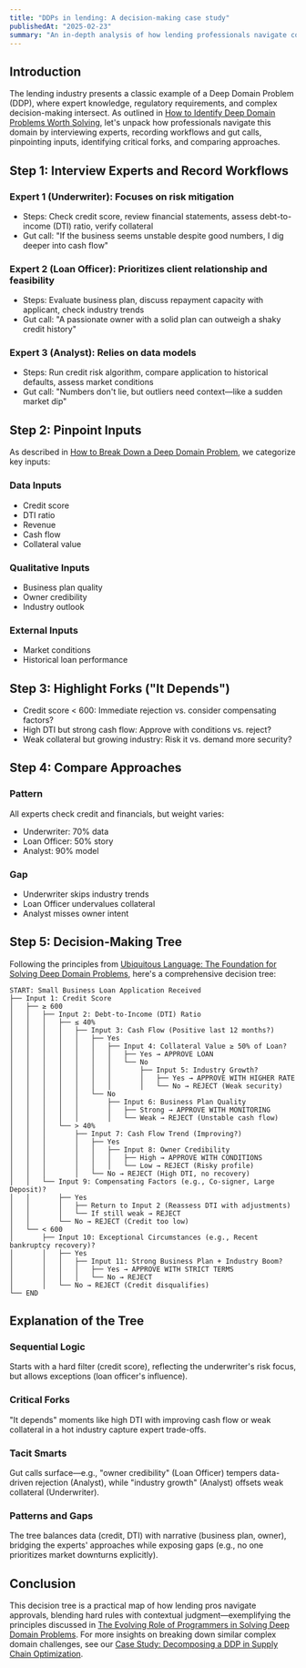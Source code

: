 ```yaml
---
title: "DDPs in lending: A decision-making case study"
publishedAt: "2025-02-23"
summary: "An in-depth analysis of how lending professionals navigate complex decision-making processes, demonstrating the practical application of Deep Domain Problem solving in financial services."
---
```


## Introduction

The lending industry presents a classic example of a Deep Domain Problem (DDP), where expert knowledge, regulatory requirements, and complex decision-making intersect. As outlined in [How to Identify Deep Domain Problems Worth Solving](/chapter/how-to-identify-deep-domain-problems-worth-solving), let's unpack how professionals navigate this domain by interviewing experts, recording workflows and gut calls, pinpointing inputs, identifying critical forks, and comparing approaches.

## Step 1: Interview Experts and Record Workflows

### Expert 1 (Underwriter): Focuses on risk mitigation

- Steps: Check credit score, review financial statements, assess debt-to-income (DTI) ratio, verify collateral
- Gut call: "If the business seems unstable despite good numbers, I dig deeper into cash flow"

### Expert 2 (Loan Officer): Prioritizes client relationship and feasibility

- Steps: Evaluate business plan, discuss repayment capacity with applicant, check industry trends
- Gut call: "A passionate owner with a solid plan can outweigh a shaky credit history"

### Expert 3 (Analyst): Relies on data models

- Steps: Run credit risk algorithm, compare application to historical defaults, assess market conditions
- Gut call: "Numbers don't lie, but outliers need context—like a sudden market dip"

## Step 2: Pinpoint Inputs

As described in [How to Break Down a Deep Domain Problem](/chapter/how-to-break-down-a-deep-domain-problem), we categorize key inputs:

### Data Inputs

- Credit score
- DTI ratio
- Revenue
- Cash flow
- Collateral value

### Qualitative Inputs

- Business plan quality
- Owner credibility
- Industry outlook

### External Inputs

- Market conditions
- Historical loan performance

## Step 3: Highlight Forks ("It Depends")

- Credit score < 600: Immediate rejection vs. consider compensating factors?
- High DTI but strong cash flow: Approve with conditions vs. reject?
- Weak collateral but growing industry: Risk it vs. demand more security?

## Step 4: Compare Approaches

### Pattern

All experts check credit and financials, but weight varies:

- Underwriter: 70% data
- Loan Officer: 50% story
- Analyst: 90% model

### Gap

- Underwriter skips industry trends
- Loan Officer undervalues collateral
- Analyst misses owner intent

## Step 5: Decision-Making Tree

Following the principles from [Ubiquitous Language: The Foundation for Solving Deep Domain Problems](/chapter/ubiquitous-language-the-foundation-for-solving-deep-domain-problems), here's a comprehensive decision tree:

```
START: Small Business Loan Application Received
├── Input 1: Credit Score
│   ├── ≥ 600
│   │   ├── Input 2: Debt-to-Income (DTI) Ratio
│   │   │   ├── ≤ 40%
│   │   │   │   ├── Input 3: Cash Flow (Positive last 12 months?)
│   │   │   │   │   ├── Yes
│   │   │   │   │   │   ├── Input 4: Collateral Value ≥ 50% of Loan?
│   │   │   │   │   │   │   ├── Yes → APPROVE LOAN
│   │   │   │   │   │   │   └── No
│   │   │   │   │   │   │       ├── Input 5: Industry Growth?
│   │   │   │   │   │   │       │   ├── Yes → APPROVE WITH HIGHER RATE
│   │   │   │   │   │   │       │   └── No → REJECT (Weak security)
│   │   │   │   │   └── No
│   │   │   │   │       ├── Input 6: Business Plan Quality
│   │   │   │   │       │   ├── Strong → APPROVE WITH MONITORING
│   │   │   │   │       │   └── Weak → REJECT (Unstable cash flow)
│   │   │   └── > 40%
│   │   │       ├── Input 7: Cash Flow Trend (Improving?)
│   │   │       │   ├── Yes
│   │   │       │   │   ├── Input 8: Owner Credibility
│   │   │       │   │   │   ├── High → APPROVE WITH CONDITIONS
│   │   │       │   │   │   └── Low → REJECT (Risky profile)
│   │   │       │   └── No → REJECT (High DTI, no recovery)
│   │   └── Input 9: Compensating Factors (e.g., Co-signer, Large Deposit)?
│   │       ├── Yes
│   │       │   ├── Return to Input 2 (Reassess DTI with adjustments)
│   │       │   └── If still weak → REJECT
│   │       └── No → REJECT (Credit too low)
│   └── < 600
│       ├── Input 10: Exceptional Circumstances (e.g., Recent bankruptcy recovery)?
│       │   ├── Yes
│       │   │   ├── Input 11: Strong Business Plan + Industry Boom?
│       │   │   │   ├── Yes → APPROVE WITH STRICT TERMS
│       │   │   │   └── No → REJECT
│       │   └── No → REJECT (Credit disqualifies)
└── END
```

## Explanation of the Tree

### Sequential Logic

Starts with a hard filter (credit score), reflecting the underwriter's risk focus, but allows exceptions (loan officer's influence).

### Critical Forks

"It depends" moments like high DTI with improving cash flow or weak collateral in a hot industry capture expert trade-offs.

### Tacit Smarts

Gut calls surface—e.g., "owner credibility" (Loan Officer) tempers data-driven rejection (Analyst), while "industry growth" (Analyst) offsets weak collateral (Underwriter).

### Patterns and Gaps

The tree balances data (credit, DTI) with narrative (business plan, owner), bridging the experts' approaches while exposing gaps (e.g., no one prioritizes market downturns explicitly).

## Conclusion

This decision tree is a practical map of how lending pros navigate approvals, blending hard rules with contextual judgment—exemplifying the principles discussed in [The Evolving Role of Programmers in Solving Deep Domain Problems](/chapter/the-evolving-role-of-programmers-in-solving-deep-domain-problems). For more insights on breaking down similar complex domain challenges, see our [Case Study: Decomposing a DDP in Supply Chain Optimization](/chapter/case-study-breakdown-a-ddp).
